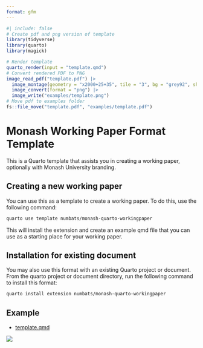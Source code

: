 ```yaml
---
format: gfm
---
```


<!-- README.md is generated from README.qmd. Please edit that file -->

```r
#| include: false
# Create pdf and png version of template
library(tidyverse)
library(quarto)
library(magick)

# Render template
quarto_render(input = "template.qmd")
# Convert rendered PDF to PNG
image_read_pdf("template.pdf") |>
  image_montage(geometry = "x2000+25+35", tile = "3", bg = "grey92", shadow = TRUE) |>
  image_convert(format = "png") |>
  image_write("examples/template.png")
# Move pdf to examples folder
fs::file_move("template.pdf", "examples/template.pdf")
```

# Monash Working Paper Format Template

This is a Quarto template that assists you in creating a working paper, optionally with Monash University branding.

## Creating a new working paper

You can use this as a template to create a working paper.
To do this, use the following command:

```bash
quarto use template numbats/monash-quarto-workingpaper
```

This will install the extension and create an example qmd file that you can use as a starting place for your working paper.

## Installation for existing document

You may also use this format with an existing Quarto project or document.
From the quarto project or document directory, run the following command to install this format:

```bash
quarto install extension numbats/monash-quarto-workingpaper
```

## Example

- [template.qmd](template.qmd)

[![](examples/template.png)](examples/template.pdf)
